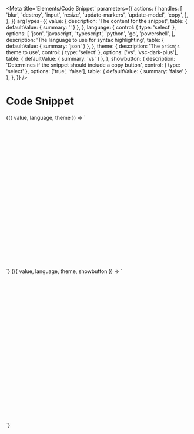 
<Meta
  title='Elements/Code Snippet'
  parameters={{
    actions: {
      handles: [
        'blur',
        'destroy',
        'input',
        'resize',
        'update-markers',
        'update-model',
        'copy',
      ],
    },
  }}
  argTypes={{
    value: {
      description: 'The content for the snippet',
      table: { defaultValue: { summary: '' } },
    },
    language: {
      control: { type: 'select' },
      options: [
        'json',
        'javascript',
        'typescript',
        'python',
        'go',
        'powershell',
      ],
      description: 'The language to use for syntax highlighting',
      table: { defaultValue: { summary: 'json' } },
    },
    theme: {
      description: 'The `prismjs` theme to use',
      control: { type: 'select' },
      options: ['vs', 'vsc-dark-plus'],
      table: { defaultValue: { summary: 'vs' } },
    },
    showbutton: {
      description: 'Determines if the snippet should include a copy button',
      control: { type: 'select' },
      options: ['true', 'false'],
      table: { defaultValue: { summary: 'false' } },
    },
  }}
/>

# Code Snippet

<Canvas>
  <Story
    name='Code Snippet'
    args={{
      language: 'json',
      value: jsonCodeExampleSrc,
      theme: 'vs',
    }}
  >
    {({ value, language, theme }) => `
    <div style='margin: auto; max-width: 600px; height: 400px;'>
      <v-code-snippet 
        language='${language}'
        theme='${theme}'
        code='${value}'
      />
    </div>
    `}
  </Story>
</Canvas>

<Canvas>
  <Story
    name='Code Snippet Dark'
    args={{
      language: 'json',
      value: jsonCodeExampleSrc,
      theme: 'vsc-dark-plus',
    }}
  >
    {({ value, language, theme, showbutton }) => `
    <div style='margin: auto; max-width: 600px; height: 400px;'>
      <v-code-snippet 
        language='${language}'
        theme='${theme}'
        code='${value}'
        showbutton='${showbutton}'
      />
    </div>
    `}
  </Story>
</Canvas>
